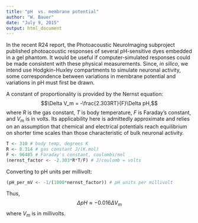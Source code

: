 ```yaml
---
title: "pH  vs. membrane potential"
author: "W. Bauer"
date: "July 9, 2015"
output: html_document
---
```


In the recent R24 report, the Photoacoustic NeuroImaging subproject published photoacoustic responses of several pH-sensitive dyes embedded in a gel phantom. It would be useful if computer-simulated responses could be made consistent with these physical measurements. Since, *in silico*, we intend use Hodgkin-Huxley compartments to simulate neuronal activity, some correspondence between variations in membrane potential and variations in pH must first be drawn.

A constant of proportionality is provided by the Nernst equation:$$\Delta V_m = -\frac{2.303RT}{F}\Delta pH,$$where $R$ is the gas constant, $T$ is body temperature, $F$ is Faraday's constant, and $V_m$ is in volts. Its applicability here is admittedly approximate and relies on an assumption that chemical and electrical potentials reach equilibrium on shorter time scales than those characteristic of bulk neuronal activity.

```r
T <- 310 # body temp, degrees K
R <- 8.314 # gas constant J/(K.mol)
F <- 96485 # Faraday's constant, coulombs/mol
(nernst_factor <- -2.303*R*T/F) # J/coulomb = volts
```

Converting to pH units per millivolt:

```r
(pH_per_mV <- -1/(1000*nernst_factor)) # pH units per millivolt
```

Thus,$$\Delta pH \approx -0.016 \Delta V_m$$where $V_m$ is in millivolts.
